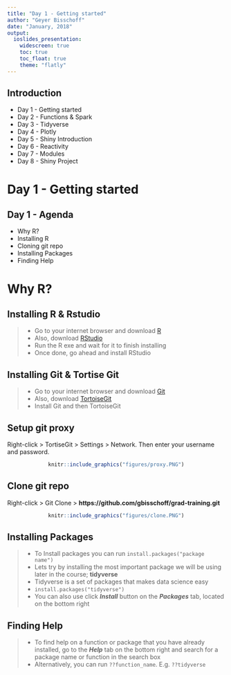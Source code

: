 ```yaml
---
title: "Day 1 - Getting started"
author: "Geyer Bisschoff"
date: "January, 2018"
output: 
  ioslides_presentation:
    widescreen: true
    toc: true
    toc_float: true
    theme: "flatly"
---
```



## Introduction
- Day 1 - Getting started
- Day 2 - Functions & Spark
- Day 3 - Tidyverse
- Day 4 - Plotly
- Day 5 - Shiny Introduction
- Day 6 - Reactivity
- Day 7 - Modules
- Day 8 - Shiny Project

# Day 1 - Getting started
## Day 1 - Agenda
- Why R?
- Installing R
- Cloning git repo
- Installing Packages
- Finding Help

# Why R?

## Installing R & Rstudio

>- Go to your internet browser and download [R](https://cran.r-project.org/bin/windows/base/R-3.4.3-win.exe)
>- Also, download [RStudio](https://download1.rstudio.org/RStudio-1.1.383.exe)
>- Run the R exe and wait for it to finish installing
>- Once done, go ahead and install RStudio

## Installing Git & Tortise Git
>- Go to your internet browser and download [Git](https://github.com/git-for-windows/git/releases/download/v2.15.1.windows.2/Git-2.15.1.2-64-bit.exe)
>- Also, download [TortoiseGit](https://download.tortoisegit.org/tgit/2.5.0.0/TortoiseGit-2.5.0.0-64bit.msi)
>- Install Git and then TortoiseGit

## Setup git proxy
Right-click > TortiseGit > Settings > Network. Then enter your username and password.
<center>
```r
knitr::include_graphics("figures/proxy.PNG")
```
</center>

## Clone git repo
Right-click > Git Clone > <strong> https://github.com/gbisschoff/grad-training.git </strong>  

<center>
```r
knitr::include_graphics("figures/clone.PNG")
```
</center>


## Installing Packages

>- To Install packages you can run `install.packages("package name")`
>- Lets try by installing the most important package we will be using later in the course; **tidyverse**
>- Tidyverse is a set of packages that makes data science easy
>- `install.packages("tidyverse")`
>- You can also use click ***Install*** button on the ***Packages*** tab, located on the bottom right

## Finding Help

>- To find help on a function or package that you have already installed, go to the ***Help*** tab on the bottom right and search for a package name or function in the search box
>- Alternatively, you can run `??function_name`. E.g. `??tidyverse`


